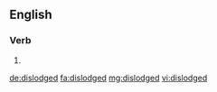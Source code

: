 ==English==

===Verb===
{{head|en|verb form}}

# {{en-past of|dislodge}}

[[de:dislodged]]
[[fa:dislodged]]
[[mg:dislodged]]
[[vi:dislodged]]
